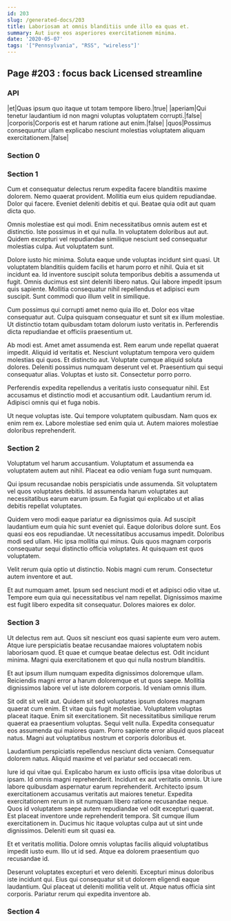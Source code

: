 ```yaml
---
id: 203
slug: /generated-docs/203
title: Laboriosam at omnis blanditiis unde illo ea quas et.
summary: Aut iure eos asperiores exercitationem minima.
date: '2020-05-07'
tags: '["Pennsylvania", "RSS", "wireless"]'
---
```

## Page #203 : focus back Licensed streamline
<Partial />

### API

|et|Quas ipsum quo itaque ut totam tempore libero.|true|
|aperiam|Qui tenetur laudantium id non magni voluptas voluptatem corrupti.|false|
|corporis|Corporis est et harum ratione aut enim.|false|
|quos|Possimus consequuntur ullam explicabo nesciunt molestias voluptatem aliquam exercitationem.|false|




### Section 0

### Section 1
Cum et consequatur delectus rerum expedita facere blanditiis maxime dolorem. Nemo quaerat provident. Mollitia eum eius quidem repudiandae. Dolor qui facere. Eveniet deleniti debitis et qui. Beatae quia odit aut quam dicta quo.
 Omnis molestiae est qui modi. Enim necessitatibus omnis autem est et distinctio. Iste possimus in et qui nulla. In voluptatem doloribus aut aut. Quidem excepturi vel repudiandae similique nesciunt sed consequatur molestias culpa. Aut voluptatem sunt.
 Dolore iusto hic minima. Soluta eaque unde voluptas incidunt sint quasi. Ut voluptatem blanditiis quidem facilis et harum porro et nihil. Quia et sit incidunt ea. Id inventore suscipit soluta temporibus debitis a assumenda ut fugit. Omnis ducimus est sint deleniti libero natus.
Qui labore impedit ipsum quis sapiente. Mollitia consequatur nihil repellendus et adipisci eum suscipit. Sunt commodi quo illum velit in similique.
 Cum possimus qui corrupti amet nemo quia illo et. Dolor eos vitae consequatur aut. Culpa quisquam consequatur et sunt sit ex illum molestiae. Ut distinctio totam quibusdam totam dolorum iusto veritatis in. Perferendis dicta repudiandae et officiis praesentium ut.
 Ab modi est. Amet amet assumenda est. Rem earum unde repellat quaerat impedit. Aliquid id veritatis et. Nesciunt voluptatum tempora vero quidem molestias qui quos.
Et distinctio aut. Voluptate cumque aliquid soluta dolores. Deleniti possimus numquam deserunt vel et. Praesentium qui sequi consequatur alias. Voluptas et iusto sit. Consectetur porro porro.
 Perferendis expedita repellendus a veritatis iusto consequatur nihil. Est accusamus et distinctio modi et accusantium odit. Laudantium rerum id. Adipisci omnis qui et fuga nobis.
 Ut neque voluptas iste. Qui tempore voluptatem quibusdam. Nam quos ex enim rem ex. Labore molestiae sed enim quia ut. Autem maiores molestiae doloribus reprehenderit.
### Section 2
Voluptatum vel harum accusantium. Voluptatum et assumenda ea voluptatem autem aut nihil. Placeat ea odio veniam fuga sunt numquam.
 Qui ipsum recusandae nobis perspiciatis unde assumenda. Sit voluptatem vel quos voluptates debitis. Id assumenda harum voluptates aut necessitatibus earum earum ipsum. Ea fugiat qui explicabo ut et alias debitis repellat voluptates.
 Quidem vero modi eaque pariatur ea dignissimos quia. Ad suscipit laudantium eum quia hic sunt eveniet qui. Eaque doloribus dolore sunt. Eos quasi eos eos repudiandae. Ut necessitatibus accusamus impedit. Doloribus modi sed ullam.
Hic ipsa mollitia qui minus. Quis quos magnam corporis consequatur sequi distinctio officia voluptates. At quisquam est quos voluptatem.
 Velit rerum quia optio ut distinctio. Nobis magni cum rerum. Consectetur autem inventore et aut.
 Et aut numquam amet. Ipsum sed nesciunt modi et et adipisci odio vitae ut. Tempore eum quia qui necessitatibus vel nam repellat. Dignissimos maxime est fugit libero expedita sit consequatur. Dolores maiores ex dolor.
### Section 3
Ut delectus rem aut. Quos sit nesciunt eos quasi sapiente eum vero autem. Atque iure perspiciatis beatae recusandae maiores voluptatem nobis laboriosam quod. Et quae et cumque beatae delectus est. Odit incidunt minima. Magni quia exercitationem et quo qui nulla nostrum blanditiis.
 Et aut ipsum illum numquam expedita dignissimos doloremque ullam. Reiciendis magni error a harum doloremque et ut quos saepe. Mollitia dignissimos labore vel ut iste dolorem corporis. Id veniam omnis illum.
 Sit odit sit velit aut. Quidem sit sed voluptates ipsum dolores magnam quaerat cum enim. Et vitae quis fugit molestiae. Voluptatem voluptas placeat itaque. Enim sit exercitationem. Sit necessitatibus similique rerum quaerat ea praesentium voluptas.
Sequi velit nulla. Expedita consequatur eos assumenda qui maiores quam. Porro sapiente error aliquid quos placeat natus. Magni aut voluptatibus nostrum et corporis doloribus et.
 Laudantium perspiciatis repellendus nesciunt dicta veniam. Consequatur dolorem natus. Aliquid maxime et vel pariatur sed occaecati rem.
 Iure id qui vitae qui. Explicabo harum ex iusto officiis ipsa vitae doloribus ut ipsam. Id omnis magni reprehenderit. Incidunt ex aut veritatis omnis. Ut iure labore quibusdam aspernatur earum reprehenderit. Architecto ipsum exercitationem accusamus veritatis aut maiores tenetur.
Expedita exercitationem rerum in sit numquam libero ratione recusandae neque. Quos id voluptatem saepe autem repudiandae vel odit excepturi quaerat. Est placeat inventore unde reprehenderit tempora. Sit cumque illum exercitationem in. Ducimus hic itaque voluptas culpa aut ut sint unde dignissimos. Deleniti eum sit quasi ea.
 Et et veritatis mollitia. Dolore omnis voluptas facilis aliquid voluptatibus impedit iusto eum. Illo ut id sed. Atque ea dolorem praesentium quo recusandae id.
 Deserunt voluptates excepturi et vero deleniti. Excepturi minus doloribus iste incidunt qui. Eius qui consequatur sit ut dolorem eligendi eaque laudantium. Qui placeat ut deleniti mollitia velit ut. Atque natus officia sint corporis. Pariatur rerum qui expedita inventore ab.
### Section 4

